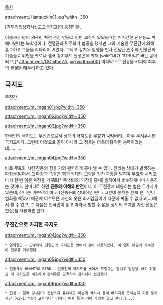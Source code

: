 [[목차]]

attachment:/Hanguckin01.jpg?width=350

[격투기특성화사립고교극지고]의 등장인물.

이름과는 달리 외국인 처럼 생긴 인물로 일반 교정이 있었을때는 어지간한 선생들도 피해다녔다는 복학생이다. 전달근과 민주화가 협공을 했지만 그의 기술인 무진간에 의해 흡수하고 그들을 리타리어 시켰다. 그리고 강치우 일행을 만나 전달근,민주화,민창진의 기술들로 위협을 했으나 결국 강치우의 진상곤에 의해 [wiki:"내가 고자라니" 버린 몸이 되고][* attachment:/GOtotheZA.jpg?width=500] 마지막으로 진상을 카피에 최후의 불꽃을 태우려 하고 있다.

== 극지도 ==

무진간

attachment:/mujingan01.jpg?width=350

attachment:/mujingan02.jpg?width=350

attachment:/mujingan03.jpg?width=350

한국인의 극지도는 무진간으로서 상대의 극지도를 무효화 시켜버리는 아주 무시무시한 극지도이다. 그런데 이것으로 끝이 아니라 그 정체는 더욱더 흉악한 능력이었는데..........

attachment:/mujingan04.jpg?width=350

바로 무효화 시킨 진동의 힘을 거의 완벽하게 흉내 낼 수 있다.
원리는 상대가 발생하는 파장을 읽어서 그 파장과 똑같은 힘과 반대의 모양을 가진 파장을 발하여 무효화 시키고 다시 한 번 읽은 파장을 거꾸로[* 즉 상대의 파장을 흉내] 발하여서 비슷하게나마 사용하는 것이다. 한마디로 하면 '''진동의 이해와 반전'''이다.
이 무진간에 대응하는 법은 두가지가 있는데, 하나는 이수민의 비(非)진동류로 상대하면 된다. 그런데 문제는 현재 한국인이 염화를 배꼈기 때문에 이수민은 자신의 옷은 화기엄금이기 때문에 싸울 수 없다고(...)해서 쓸 수 없고, 그 다음은 한국인이 읽고 따라서 발할 수 없을 정도의 크기를 가진 진동[* 진상]을 사용하면 된다.

=== 무진간으로 카피한 극지도 ===

attachment:/mujingan04.jpg?width=350

 * 염화달근 - 민주화와 전달근의 극지도를 뺏어서 같이 사용하였다. 이 염화 때문에 이수민이 전투를 거부했다.

attachment:/mujingan05.jpg?width=350

 * 진동가속-HUMMING BIRD - 민창진의 극지도를 뺏어서 도망가는 강치우 일당을 바로 뒤쫓고 이 극지도를 이용하여 강치우를 공격하여 잠시나마 선전했다.

attachment:/mujingan06.jpg?width=350

 * 진상 - 결국 강치우의 진상까지 흉내내고 마는데 역시나 몸이 버티지를 못하는지 피를 토하지만 [wiki:"내가 고자라니" 어차피 버린 몸]이기에 개의치 않고 쓴다.(...)
